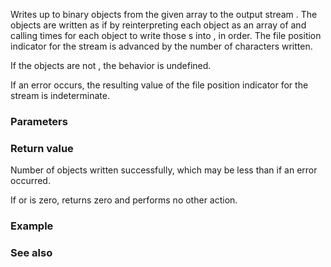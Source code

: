 {{cpp/title|fwrite}}
{{cpp/io/c/navbar}}
{{ddcl|header=cstdio|
std::size_t fwrite( const void* buffer, std::size_t size, std::size_t count, std::FILE* stream );
}}

Writes up to {{c|count}} binary objects from the given array {{c|buffer}} to the output stream {{c|stream}}. The objects are written as if by reinterpreting each object as an array of {{c|unsigned char}} and calling {{lc|std::fputc}} {{c|size}} times for each object to write those {{c|unsigned char}}s into {{c|stream}}, in order. The file position indicator for the stream is advanced by the number of characters written.

If the objects are not {{named req|TriviallyCopyable}}, the behavior is undefined.

If an error occurs, the resulting value of the file position indicator for the stream is
indeterminate.

===Parameters===
{{par begin}}
{{par|buffer|pointer to the first object in the array to be written}}
{{par|size|size of each object}}
{{par|count|the number of the objects to be written}}
{{par|stream|output file stream to write to}}
{{par end}}

===Return value===
Number of objects written successfully, which may be less than {{c|count}} if an error occurred.

If {{c|size}} or {{c|count}} is zero, {{tt|fwrite}} returns zero and performs no other action.

===Example===
{{example
|code=
#include &lt;array&gt;
#include &lt;cstdio&gt;
#include &lt;vector&gt;

int main ()
{
    // write buffer to file
    if (std::FILE* f1 = std::fopen("file.bin", "wb"))
    {
        std::array&lt;int, 3&gt; v = {42, -1, 7}; // underlying storage of std::array is an array
        std::fwrite(v.data(), sizeof v[0], v.size(), f1);
        std::fclose(f1);
    }

    // read the same data and print it to the standard output
    if (std::FILE* f2 = std::fopen("file.bin", "rb"))
    {
        std::vector&lt;int&gt; rbuf(10); // underlying storage of std::vector is also an array
        std::size_t sz = std::fread(rbuf.data(), sizeof rbuf[0], rbuf.size(), f2);
        std::fclose(f2);
        for (std::size_t n = 0; n &lt; sz; ++n)
            std::printf("%d\n", rbuf[n]);
    }
}
|output=
42
-1
7
}}

===See also===
{{dsc begin}}
{{dsc inc|cpp/io/c/dsc fprintf}}
{{dsc inc|cpp/io/c/dsc fputs}}
{{dsc inc|cpp/io/c/dsc fread}}
{{dsc see c|c/io/fwrite}}
{{dsc end}}

{{langlinks|de|es|fr|it|ja|pt|ru|zh}}